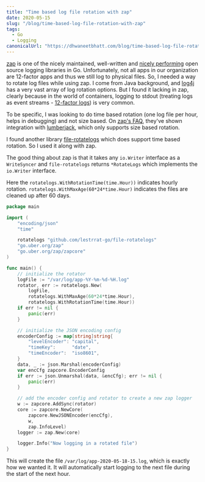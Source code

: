 ```yaml
---
title: "Time based log file rotation with zap"
date: 2020-05-15
slug: "/blog/time-based-log-file-rotation-with-zap"
tags:
  - Go
  - Logging
canonicalUrl: "https://dhwaneetbhatt.com/blog/time-based-log-file-rotation-with-zap"
---
```


[zap](https://github.com/uber-go/zap) is one of the nicely maintained, well-written and [nicely performing](https://github.com/uber-go/zap#performance) open source logging libraries in Go. Unfortunately, not all apps in our organization are 12-factor apps and thus we still log to physical files. So, I needed a way to rotate log files while using zap. I come from Java background, and [log4j](https://logging.apache.org/log4j/2.x/) has a very vast array of log rotation options. But I found it lacking in zap, clearly because in the world of containers, logging to stdout (treating logs as event streams - [12-factor logs](https://12factor.net/logs)) is very common. <!--more-->

To be specific, I was looking to do time based rotation (one log file per hour, helps in debugging) and not size based. On [zap's FAQ](https://github.com/uber-go/zap/blob/master/FAQ.md#does-zap-support-log-rotation), they've shown integration with [lumberjack](https://godoc.org/gopkg.in/natefinch/lumberjack.v2), which only supports size based rotation.

I found another library [file-rotatelogs](https://github.com/lestrrat-go/file-rotatelogs) which does support time based rotation. So I used it along with zap.

The good thing about zap is that it takes any `io.Writer` interface as a `WriteSyncer` and `file-rotatelogs` returns `*RotateLogs` which implements the `io.Writer` interface.

Here the `rotatelogs.WithRotationTime(time.Hour))` indicates hourly rotation. `rotatelogs.WithMaxAge(60*24*time.Hour)` indicates the files are cleaned up after 60 days.
```go
package main

import (
	"encoding/json"
	"time"

	rotatelogs "github.com/lestrrat-go/file-rotatelogs"
	"go.uber.org/zap"
	"go.uber.org/zap/zapcore"
)

func main() {
	// initialize the rotator
	logFile := "/var/log/app-%Y-%m-%d-%H.log"
	rotator, err := rotatelogs.New(
		logFile,
		rotatelogs.WithMaxAge(60*24*time.Hour),
		rotatelogs.WithRotationTime(time.Hour))
	if err != nil {
		panic(err)
	}

	// initialize the JSON encoding config
	encoderConfig := map[string]string{
		"levelEncoder": "capital",
		"timeKey":      "date",
		"timeEncoder":  "iso8601",
	}
	data, _ := json.Marshal(encoderConfig)
	var encCfg zapcore.EncoderConfig
	if err := json.Unmarshal(data, &encCfg); err != nil {
		panic(err)
	}

	// add the encoder config and rotator to create a new zap logger
	w := zapcore.AddSync(rotator)
	core := zapcore.NewCore(
		zapcore.NewJSONEncoder(encCfg),
		w,
		zap.InfoLevel)
	logger := zap.New(core)

	logger.Info("Now logging in a rotated file")
}
```
This will create the file `/var/log/app-2020-05-18-15.log`, which is exactly how we wanted it. It will automatically start logging to the next file during the start of the next hour.
